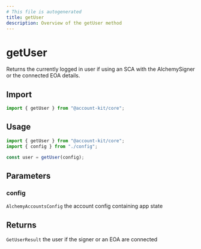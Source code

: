```yaml
---
# This file is autogenerated
title: getUser
description: Overview of the getUser method
---
```


# getUser

Returns the currently logged in user if using an SCA with the AlchemySigner
or the connected EOA details.

## Import

```ts
import { getUser } from "@account-kit/core";
```

## Usage

```ts
import { getUser } from "@account-kit/core";
import { config } from "./config";

const user = getUser(config);
```

## Parameters

### config

`AlchemyAccountsConfig`
the account config containing app state

## Returns

`GetUserResult`
the user if the signer or an EOA are connected
